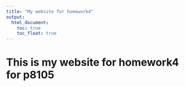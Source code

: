 ```yaml
---
title: "My website for homework4"
output: 
  html_document:
    toc: true
    toc_float: true
---
```


# This is my website for homework4 for p8105


